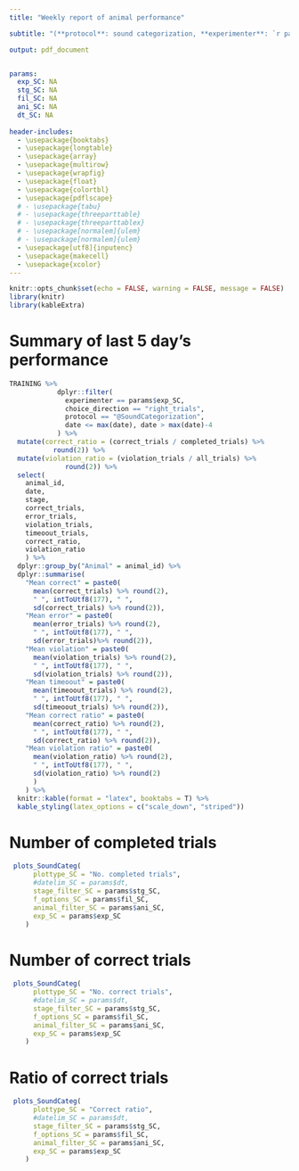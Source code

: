 ```yaml
---
title: "Weekly report of animal performance"

subtitle: "(**protocol**: sound categorization, **experimenter**: `r params$exp_SC`)"

output: pdf_document


params:
  exp_SC: NA
  stg_SC: NA
  fil_SC: NA
  ani_SC: NA
  dt_SC: NA
  
header-includes:
  - \usepackage{booktabs}
  - \usepackage{longtable}
  - \usepackage{array}
  - \usepackage{multirow}
  - \usepackage{wrapfig}
  - \usepackage{float}
  - \usepackage{colortbl}
  - \usepackage{pdflscape}
  # - \usepackage{tabu}
  # - \usepackage{threeparttable}
  # - \usepackage{threeparttablex}
  # - \usepackage[normalem]{ulem}
  # - \usepackage[normalem]{ulem}
  - \usepackage[utf8]{inputenc}
  - \usepackage{makecell}
  - \usepackage{xcolor}
---
```


```r
knitr::opts_chunk$set(echo = FALSE, warning = FALSE, message = FALSE)
library(knitr)
library(kableExtra)

```

# Summary of last 5 day's performance

```r
TRAINING %>%
            dplyr::filter(
              experimenter == params$exp_SC,
              choice_direction == "right_trials",
              protocol == "@SoundCategorization",
              date <= max(date), date > max(date)-4
            ) %>%
  mutate(correct_ratio = (correct_trials / completed_trials) %>%
           round(2)) %>%
  mutate(violation_ratio = (violation_trials / all_trials) %>%
              round(2)) %>% 
  select(
    animal_id,
    date,
    stage,
    correct_trials,
    error_trials,
    violation_trials,
    timeoout_trials,
    correct_ratio,
    violation_ratio
    ) %>% 
  dplyr::group_by("Animal" = animal_id) %>% 
  dplyr::summarise(
    "Mean correct" = paste0(
      mean(correct_trials) %>% round(2),
      " ", intToUtf8(177), " ",    
      sd(correct_trials) %>% round(2)),
    "Mean error" = paste0(
      mean(error_trials) %>% round(2),
      " ", intToUtf8(177), " ",
      sd(error_trials)%>% round(2)),
    "Mean violation" = paste0(
      mean(violation_trials) %>% round(2),
      " ", intToUtf8(177), " ",
      sd(violation_trials) %>% round(2)),
    "Mean timeoout" = paste0(
      mean(timeoout_trials) %>% round(2),
      " ", intToUtf8(177), " ",
      sd(timeoout_trials) %>% round(2)),
    "Mean correct ratio" = paste0(
      mean(correct_ratio) %>% round(2),
      " ", intToUtf8(177), " ",
      sd(correct_ratio) %>% round(2)),
    "Mean violation ratio" = paste0(
      mean(violation_ratio) %>% round(2),
      " ", intToUtf8(177), " ",
      sd(violation_ratio) %>% round(2)
      )
    ) %>% 
  knitr::kable(format = "latex", booktabs = T) %>% 
  kable_styling(latex_options = c("scale_down", "striped"))
```



# Number of completed trials

```r
 plots_SoundCateg(
      plottype_SC = "No. completed trials",
      #datelim_SC = params$dt,
      stage_filter_SC = params$stg_SC,
      f_options_SC = params$fil_SC,
      animal_filter_SC = params$ani_SC,
      exp_SC = params$exp_SC
    )
```

# Number of correct trials

```r
 plots_SoundCateg(
      plottype_SC = "No. correct trials",
      #datelim_SC = params$dt,
      stage_filter_SC = params$stg_SC,
      f_options_SC = params$fil_SC,
      animal_filter_SC = params$ani_SC,
      exp_SC = params$exp_SC
    )
```




# Ratio of correct trials

```r
 plots_SoundCateg(
      plottype_SC = "Correct ratio",
      #datelim_SC = params$dt,
      stage_filter_SC = params$stg_SC,
      f_options_SC = params$fil_SC,
      animal_filter_SC = params$ani_SC,
      exp_SC = params$exp_SC
    )
```

